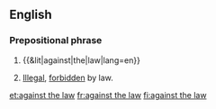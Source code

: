 ==English==

===Prepositional phrase===
{{head|en|prepositional phrase|head=[[against]] [[the]] [[law]]}}

# {{&lit|against|the|law|lang=en}}
# {{context|legal|lang=en}} [[illegal|Illegal]], [[forbidden]] by law.

[[et:against the law]]
[[fr:against the law]]
[[fi:against the law]]